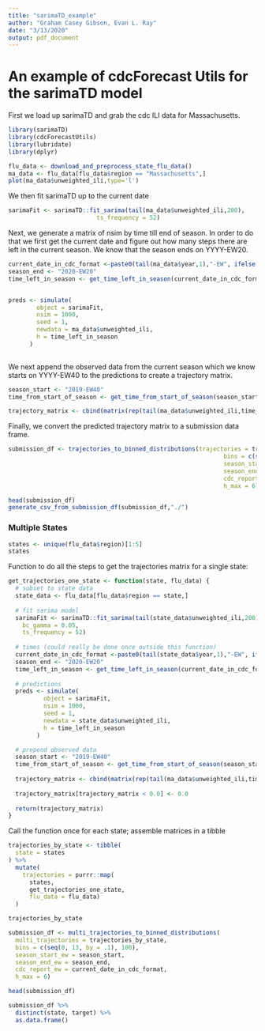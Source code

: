 ```yaml
---
title: "sarimaTD_example"
author: "Graham Casey Gibson, Evan L. Ray"
date: "3/13/2020"
output: pdf_document
---
```


# An example of cdcForecast Utils for the sarimaTD model

First we load up sarimaTD and grab the cdc ILI data for Massachusetts.

```r
library(sarimaTD)
library(cdcForecastUtils)
library(lubridate)
library(dplyr)
```

```r
flu_data <- download_and_preprocess_state_flu_data()
ma_data <- flu_data[flu_data$region == "Massachusetts",]
plot(ma_data$unweighted_ili,type='l')
```



We then fit sarimaTD up to the current date

```r

sarimaFit <- sarimaTD::fit_sarima(tail(ma_data$unweighted_ili,200),
                         ts_frequency = 52)

```


Next, we generate a matrix of nsim by time till end of season. In order to do that we first get the current date and figure out how many steps there are left in the current season. We know that the season ends on YYYY-EW20.

```r
current_date_in_cdc_format <-paste0(tail(ma_data$year,1),"-EW", ifelse(nchar(tail(ma_data$week,1))==2,tail(ma_data$week,1),paste0("0",tail(ma_data$week,1))))
season_end <- "2020-EW20"
time_left_in_season <- get_time_left_in_season(current_date_in_cdc_format,season_end)


preds <- simulate(
        object = sarimaFit,
        nsim = 1000,
        seed = 1,
        newdata = ma_data$unweighted_ili,
        h = time_left_in_season
      )
   
```

We next append the observed data from the current season which we know starts on YYYY-EW40 to the predictions to create a trajectory matrix. 


```r
season_start <- "2019-EW40"
time_from_start_of_season <- get_time_from_start_of_season(season_start,current_date_in_cdc_format)

trajectory_matrix <- cbind(matrix(rep(tail(ma_data$unweighted_ili,time_from_start_of_season),1000),nrow=1000,byrow = T),preds)

```

Finally, we convert the predicted trajectory matrix to a submission data frame.


```r
submission_df <- trajectories_to_binned_distributions(trajectories = trajectory_matrix,
                                                             bins = c(seq(0,13,by=.1),100),
                                                             season_start_ew = season_start,
                                                             season_end_ew = season_end,
                                                             cdc_report_ew = current_date_in_cdc_format,
                                                             h_max = 6)

head(submission_df)
generate_csv_from_submission_df(submission_df,"./")
```


### Multiple States

```r
states <- unique(flu_data$region)[1:5]
states
```

Function to do all the steps to get the trajectories matrix for a single state:

```r
get_trajectories_one_state <- function(state, flu_data) {
  # subset to state data
  state_data <- flu_data[flu_data$region == state,]
  
  # fit sarima model
  sarimaFit <- sarimaTD::fit_sarima(tail(state_data$unweighted_ili,200),
    bc_gamma = 0.05,
    ts_frequency = 52)
  
  # times (could really be done once outside this function)
  current_date_in_cdc_format <-paste0(tail(state_data$year,1),"-EW", ifelse(nchar(tail(state_data$week,1))==2,tail(state_data$week,1),paste0("0",tail(state_data$week,1))))
  season_end <- "2020-EW20"
  time_left_in_season <- get_time_left_in_season(current_date_in_cdc_format,season_end)
  
  # predictions
  preds <- simulate(
          object = sarimaFit,
          nsim = 1000,
          seed = 1,
          newdata = state_data$unweighted_ili,
          h = time_left_in_season
        )

  # prepend observed data
  season_start <- "2019-EW40"
  time_from_start_of_season <- get_time_from_start_of_season(season_start,current_date_in_cdc_format)
  
  trajectory_matrix <- cbind(matrix(rep(tail(ma_data$unweighted_ili,time_from_start_of_season),1000),nrow=1000,byrow = T),preds)
  
  trajectory_matrix[trajectory_matrix < 0.0] <- 0.0
  
  return(trajectory_matrix)
}
```

Call the function once for each state; assemble matrices in a tibble

```r
trajectories_by_state <- tibble(
  state = states
) %>%
  mutate(
    trajectories = purrr::map(
      states,
      get_trajectories_one_state,
      flu_data = flu_data)
  )
```

```r
trajectories_by_state
```

```r
submission_df <- multi_trajectories_to_binned_distributions(
  multi_trajectories = trajectories_by_state,
  bins = c(seq(0, 13, by = .1), 100),
  season_start_ew = season_start,
  season_end_ew = season_end,
  cdc_report_ew = current_date_in_cdc_format,
  h_max = 6)
```

```r
head(submission_df)
```

```r
submission_df %>%
  distinct(state, target) %>%
  as.data.frame()
```

